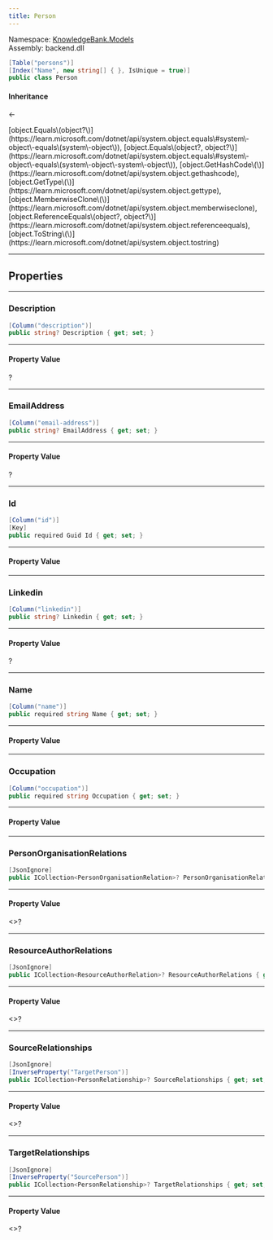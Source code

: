 ```yaml
---
title: Person
---
```



Namespace: <a href='../Models'>KnowledgeBank.Models</a>  
Assembly: backend.dll  

```csharp
[Table("persons")]
[Index("Name", new string[] { }, IsUnique = true)]
public class Person
```

#### Inheritance

<a href='https://learn.microsoft.com/dotnet/api/system.object' target='_blank' className="no-underline text-inherit hover:text-inherit inline"><CSharpType type='object' /></a> ← <a href='' target='_self' className="no-underline text-inherit hover:text-inherit inline"><CSharpType type='Person' /></a>



<CollapsibleInherited title='Show Inherited Members (7)'>
[object.Equals\(object?\)](https://learn.microsoft.com/dotnet/api/system.object.equals\#system\-object\-equals\(system\-object\)), 
[object.Equals\(object?, object?\)](https://learn.microsoft.com/dotnet/api/system.object.equals\#system\-object\-equals\(system\-object\-system\-object\)), 
[object.GetHashCode\(\)](https://learn.microsoft.com/dotnet/api/system.object.gethashcode), 
[object.GetType\(\)](https://learn.microsoft.com/dotnet/api/system.object.gettype), 
[object.MemberwiseClone\(\)](https://learn.microsoft.com/dotnet/api/system.object.memberwiseclone), 
[object.ReferenceEquals\(object?, object?\)](https://learn.microsoft.com/dotnet/api/system.object.referenceequals), 
[object.ToString\(\)](https://learn.microsoft.com/dotnet/api/system.object.tostring)
</CollapsibleInherited>

---
## Properties

---
###  Description

```csharp
[Column("description")]
public string? Description { get; set; }
```

---
#### Property Value

 <a href='https://learn.microsoft.com/dotnet/api/system.string' target='_blank' className="no-underline text-inherit hover:text-inherit inline"><CSharpType type='string' /></a>?

---
###  EmailAddress

```csharp
[Column("email-address")]
public string? EmailAddress { get; set; }
```

---
#### Property Value

 <a href='https://learn.microsoft.com/dotnet/api/system.string' target='_blank' className="no-underline text-inherit hover:text-inherit inline"><CSharpType type='string' /></a>?

---
###  Id

```csharp
[Column("id")]
[Key]
public required Guid Id { get; set; }
```

---
#### Property Value

 <a href='https://learn.microsoft.com/dotnet/api/system.guid' target='_blank' className="no-underline text-inherit hover:text-inherit inline"><CSharpType type='Guid' /></a>

---
###  Linkedin

```csharp
[Column("linkedin")]
public string? Linkedin { get; set; }
```

---
#### Property Value

 <a href='https://learn.microsoft.com/dotnet/api/system.string' target='_blank' className="no-underline text-inherit hover:text-inherit inline"><CSharpType type='string' /></a>?

---
###  Name

```csharp
[Column("name")]
public required string Name { get; set; }
```

---
#### Property Value

 <a href='https://learn.microsoft.com/dotnet/api/system.string' target='_blank' className="no-underline text-inherit hover:text-inherit inline"><CSharpType type='string' /></a>

---
###  Occupation

```csharp
[Column("occupation")]
public required string Occupation { get; set; }
```

---
#### Property Value

 <a href='https://learn.microsoft.com/dotnet/api/system.string' target='_blank' className="no-underline text-inherit hover:text-inherit inline"><CSharpType type='string' /></a>

---
###  PersonOrganisationRelations

```csharp
[JsonIgnore]
public ICollection<PersonOrganisationRelation>? PersonOrganisationRelations { get; set; }
```

---
#### Property Value

 <a href='https://learn.microsoft.com/dotnet/api/system.collections.generic.icollection\-1' target='_blank' className="no-underline text-inherit hover:text-inherit inline"><CSharpType type='ICollection' /></a>\<<a href='PersonOrganisationRelation' target='_self' className="no-underline text-inherit hover:text-inherit inline"><CSharpType type='PersonOrganisationRelation' /></a>\>?

---
###  ResourceAuthorRelations

```csharp
[JsonIgnore]
public ICollection<ResourceAuthorRelation>? ResourceAuthorRelations { get; set; }
```

---
#### Property Value

 <a href='https://learn.microsoft.com/dotnet/api/system.collections.generic.icollection\-1' target='_blank' className="no-underline text-inherit hover:text-inherit inline"><CSharpType type='ICollection' /></a>\<<a href='ResourceAuthorRelation' target='_self' className="no-underline text-inherit hover:text-inherit inline"><CSharpType type='ResourceAuthorRelation' /></a>\>?

---
###  SourceRelationships

```csharp
[JsonIgnore]
[InverseProperty("TargetPerson")]
public ICollection<PersonRelationship>? SourceRelationships { get; set; }
```

---
#### Property Value

 <a href='https://learn.microsoft.com/dotnet/api/system.collections.generic.icollection\-1' target='_blank' className="no-underline text-inherit hover:text-inherit inline"><CSharpType type='ICollection' /></a>\<<a href='PersonRelationship' target='_self' className="no-underline text-inherit hover:text-inherit inline"><CSharpType type='PersonRelationship' /></a>\>?

---
###  TargetRelationships

```csharp
[JsonIgnore]
[InverseProperty("SourcePerson")]
public ICollection<PersonRelationship>? TargetRelationships { get; set; }
```

---
#### Property Value

 <a href='https://learn.microsoft.com/dotnet/api/system.collections.generic.icollection\-1' target='_blank' className="no-underline text-inherit hover:text-inherit inline"><CSharpType type='ICollection' /></a>\<<a href='PersonRelationship' target='_self' className="no-underline text-inherit hover:text-inherit inline"><CSharpType type='PersonRelationship' /></a>\>?

